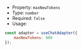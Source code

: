 * Property: `maxNewTokens`
* Type: `number`
* Required: `false`
* Usage:

```js
const adapter = useChatAdapter({
    maxNewTokens: 800
});
```
